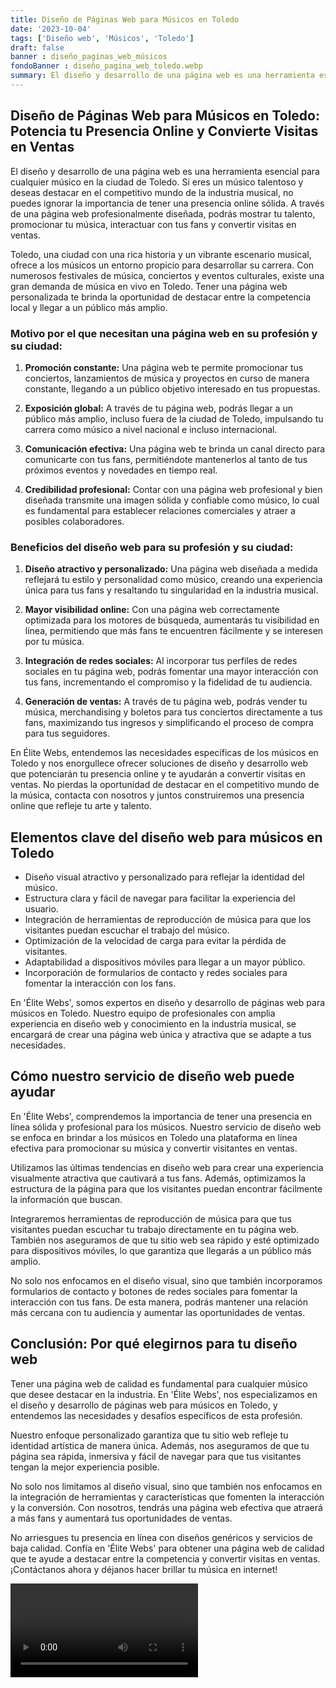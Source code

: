 ```yaml
---
title: Diseño de Páginas Web para Músicos en Toledo
date: '2023-10-04'
tags: ['Diseño web', 'Músicos', 'Toledo']
draft: false
banner : diseño_paginas_web_músicos
fondoBanner : diseño_pagina_web_toledo.webp
summary: El diseño y desarrollo de una página web es una herramienta esencial para cualquier músico en la ciudad de Toledo. Si eres un músico talentoso y deseas destacar en el competitivo mundo de la industria musical, no puedes ignorar la importancia de tener una presencia online sólida. A través de una página web profesionalmente diseñada, podrás mostrar tu talento, promocionar tu música, interactuar con tus fans y convertir visitas en ventas. 
---
```


## Diseño de Páginas Web para Músicos en Toledo: Potencia tu Presencia Online y Convierte Visitas en Ventas

El diseño y desarrollo de una página web es una herramienta esencial para cualquier músico en la ciudad de Toledo. Si eres un músico talentoso y deseas destacar en el competitivo mundo de la industria musical, no puedes ignorar la importancia de tener una presencia online sólida. A través de una página web profesionalmente diseñada, podrás mostrar tu talento, promocionar tu música, interactuar con tus fans y convertir visitas en ventas. 

Toledo, una ciudad con una rica historia y un vibrante escenario musical, ofrece a los músicos un entorno propicio para desarrollar su carrera. Con numerosos festivales de música, conciertos y eventos culturales, existe una gran demanda de música en vivo en Toledo. Tener una página web personalizada te brinda la oportunidad de destacar entre la competencia local y llegar a un público más amplio.

### Motivo por el que necesitan una página web en su profesión y su ciudad:

1. **Promoción constante:** Una página web te permite promocionar tus conciertos, lanzamientos de música y proyectos en curso de manera constante, llegando a un público objetivo interesado en tus propuestas.

2. **Exposición global:** A través de tu página web, podrás llegar a un público más amplio, incluso fuera de la ciudad de Toledo, impulsando tu carrera como músico a nivel nacional e incluso internacional.

3. **Comunicación efectiva:** Una página web te brinda un canal directo para comunicarte con tus fans, permitiéndote mantenerlos al tanto de tus próximos eventos y novedades en tiempo real.

4. **Credibilidad profesional:** Contar con una página web profesional y bien diseñada transmite una imagen sólida y confiable como músico, lo cual es fundamental para establecer relaciones comerciales y atraer a posibles colaboradores.

### Beneficios del diseño web para su profesión y su ciudad:

1. **Diseño atractivo y personalizado:** Una página web diseñada a medida reflejará tu estilo y personalidad como músico, creando una experiencia única para tus fans y resaltando tu singularidad en la industria musical.

2. **Mayor visibilidad online:** Con una página web correctamente optimizada para los motores de búsqueda, aumentarás tu visibilidad en línea, permitiendo que más fans te encuentren fácilmente y se interesen por tu música.

3. **Integración de redes sociales:** Al incorporar tus perfiles de redes sociales en tu página web, podrás fomentar una mayor interacción con tus fans, incrementando el compromiso y la fidelidad de tu audiencia.

4. **Generación de ventas:** A través de tu página web, podrás vender tu música, merchandising y boletos para tus conciertos directamente a tus fans, maximizando tus ingresos y simplificando el proceso de compra para tus seguidores.

En Élite Webs, entendemos las necesidades específicas de los músicos en Toledo y nos enorgullece ofrecer soluciones de diseño y desarrollo web que potenciarán tu presencia online y te ayudarán a convertir visitas en ventas. No pierdas la oportunidad de destacar en el competitivo mundo de la música, contacta con nosotros y juntos construiremos una presencia online que refleje tu arte y talento.

<GifSeo />

<Cta />

## Elementos clave del diseño web para músicos en Toledo

- Diseño visual atractivo y personalizado para reflejar la identidad del músico.
- Estructura clara y fácil de navegar para facilitar la experiencia del usuario.
- Integración de herramientas de reproducción de música para que los visitantes puedan escuchar el trabajo del músico.
- Optimización de la velocidad de carga para evitar la pérdida de visitantes.
- Adaptabilidad a dispositivos móviles para llegar a un mayor público.
- Incorporación de formularios de contacto y redes sociales para fomentar la interacción con los fans.

En 'Élite Webs', somos expertos en diseño y desarrollo de páginas web para músicos en Toledo. Nuestro equipo de profesionales con amplia experiencia en diseño web y conocimiento en la industria musical, se encargará de crear una página web única y atractiva que se adapte a tus necesidades. 

## Cómo nuestro servicio de diseño web puede ayudar

En 'Élite Webs', comprendemos la importancia de tener una presencia en línea sólida y profesional para los músicos. Nuestro servicio de diseño web se enfoca en brindar a los músicos en Toledo una plataforma en línea efectiva para promocionar su música y convertir visitantes en ventas.

Utilizamos las últimas tendencias en diseño web para crear una experiencia visualmente atractiva que cautivará a tus fans. Además, optimizamos la estructura de la página para que los visitantes puedan encontrar fácilmente la información que buscan.

Integraremos herramientas de reproducción de música para que tus visitantes puedan escuchar tu trabajo directamente en tu página web. También nos aseguramos de que tu sitio web sea rápido y esté optimizado para dispositivos móviles, lo que garantiza que llegarás a un público más amplio.

No solo nos enfocamos en el diseño visual, sino que también incorporamos formularios de contacto y botones de redes sociales para fomentar la interacción con tus fans. De esta manera, podrás mantener una relación más cercana con tu audiencia y aumentar las oportunidades de ventas.

## Conclusión: Por qué elegirnos para tu diseño web

Tener una página web de calidad es fundamental para cualquier músico que desee destacar en la industria. En 'Élite Webs', nos especializamos en el diseño y desarrollo de páginas web para músicos en Toledo, y entendemos las necesidades y desafíos específicos de esta profesión.

Nuestro enfoque personalizado garantiza que tu sitio web refleje tu identidad artística de manera única. Además, nos aseguramos de que tu página sea rápida, inmersiva y fácil de navegar para que tus visitantes tengan la mejor experiencia posible.

No solo nos limitamos al diseño visual, sino que también nos enfocamos en la integración de herramientas y características que fomenten la interacción y la conversión. Con nosotros, tendrás una página web efectiva que atraerá a más fans y aumentará tus oportunidades de ventas.

No arriesgues tu presencia en línea con diseños genéricos y servicios de baja calidad. Confía en 'Élite Webs' para obtener una página web de calidad que te ayude a destacar entre la competencia y convertir visitas en ventas. ¡Contáctanos ahora y déjanos hacer brillar tu música en internet!

<Video />

<CtaBot job='Músicos' city='Toledo'/>

<Gmaps query='Toledo+españa+maps' />